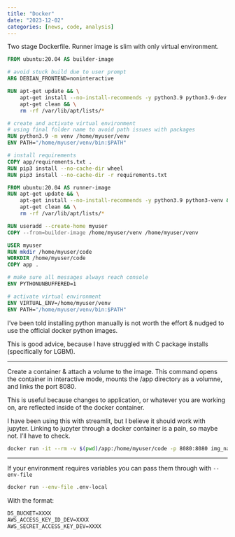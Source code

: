 ```yaml
---
title: "Docker"
date: "2023-12-02"
categories: [news, code, analysis]
---
```



Two stage Dockerfile. Runner image is slim with only virtual environment. 

```dockerfile
FROM ubuntu:20.04 AS builder-image

# avoid stuck build due to user prompt
ARG DEBIAN_FRONTEND=noninteractive

RUN apt-get update && \
    apt-get install --no-install-recommends -y python3.9 python3.9-dev python3.9-venv python3-pip python3-wheel build-essential && \
    apt-get clean && \
    rm -rf /var/lib/apt/lists/*

# create and activate virtual environment
# using final folder name to avoid path issues with packages
RUN python3.9 -m venv /home/myuser/venv
ENV PATH="/home/myuser/venv/bin:$PATH"

# install requirements
COPY app/requirements.txt .
RUN pip3 install --no-cache-dir wheel
RUN pip3 install --no-cache-dir -r requirements.txt

FROM ubuntu:20.04 AS runner-image
RUN apt-get update && \
    apt-get install --no-install-recommends -y python3.9 python3-venv && \
    apt-get clean && \
    rm -rf /var/lib/apt/lists/*

RUN useradd --create-home myuser
COPY --from=builder-image /home/myuser/venv /home/myuser/venv

USER myuser
RUN mkdir /home/myuser/code
WORKDIR /home/myuser/code
COPY app .

# make sure all messages always reach console
ENV PYTHONUNBUFFERED=1

# activate virtual environment
ENV VIRTUAL_ENV=/home/myuser/venv
ENV PATH="/home/myuser/venv/bin:$PATH"
```


I've been told installing python manually is not worth the effort & nudged to use the official docker python images.

This is good advice, because I have struggled with C package installs (specifically for LGBM).

---

Create a container & attach a volume to the image. This command opens the container in interactive mode, mounts the /app directory as a volumne, and links the port 8080.

This is useful because changes to application, or whatever you are working on, are reflected inside of the docker container. 

I have been using this with streamlit, but I believe it should work with jupyter. Linking to jupyter through a docker container is a pain, so maybe not. I'll have to check.

```bash
docker run -it --rm -v $(pwd)/app:/home/myuser/code -p 8080:8080 img_name
```

---

If your environment requires variables you can pass them through with `--env-file`

```zsh
docker run --env-file .env-local 
```

With the format:

```txt
DS_BUCKET=XXXX
AWS_ACCESS_KEY_ID_DEV=XXXX
AWS_SECRET_ACCESS_KEY_DEV=XXXX
```